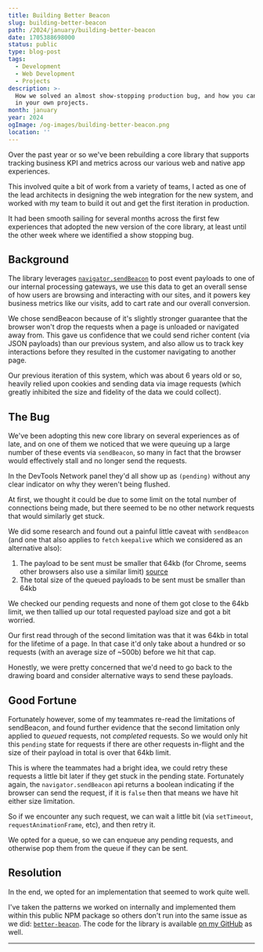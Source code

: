 ```yaml
---
title: Building Better Beacon
slug: building-better-beacon
path: /2024/january/building-better-beacon
date: 1705388698000
status: public
type: blog-post
tags:
  - Development
  - Web Development
  - Projects
description: >-
  How we solved an almost show-stopping production bug, and how you can avoid it
  in your own projects.
month: january
year: 2024
ogImage: /og-images/building-better-beacon.png
location: ''
---
```



Over the past year or so we've been rebuilding a core library that supports
tracking business KPI and metrics across our various web and native app
experiences.

This involved quite a bit of work from a variety of teams, I acted as one of the
lead architects in designing the web integration for the new system, and worked
with my team to build it out and get the first iteration in production.

It had been smooth sailing for several months across the first few experiences
that adopted the new version of the core library, at least until the other week
where we identified a show stopping bug.

## Background

The library leverages
[`navigator.sendBeacon`](https://developer.mozilla.org/en-US/docs/Web/API/Navigator/sendBeacon)
to post event payloads to one of our internal processing gateways, we use this
data to get an overall sense of how users are browsing and interacting with our
sites, and it powers key business metrics like our visits, add to cart rate and
our overall conversion.

We chose sendBeacon because of it's slightly stronger guarantee that the browser
won't drop the requests when a page is unloaded or navigated away from. This
gave us confidence that we could send richer content (via JSON payloads) than
our previous system, and also allow us to track key interactions before they
resulted in the customer navigating to another page.

Our previous iteration of this system, which was about 6 years old or so,
heavily relied upon cookies and sending data via image requests (which greatly
inhibited the size and fidelity of the data we could collect).

## The Bug

We've been adopting this new core library on several experiences as of late, and
on one of them we noticed that we were queuing up a large number of these events
via `sendBeacon`, so many in fact that the browser would effectively stall and
no longer send the requests.

In the DevTools Network panel they'd all show up as `(pending)` without any
clear indicator on why they weren't being flushed.

At first, we thought it could be due to some limit on the total number of
connections being made, but there seemed to be no other network requests that
would similarly get stuck.

We did some research and found out a painful little caveat with `sendBeacon`
(and one that also applies to `fetch` `keepalive` which we considered as an
alternative also):

1. The payload to be sent must be smaller that 64kb (for Chrome, seems other
   browsers also use a similar limit)
   [source](https://www.w3.org/TR/beacon/#return-value)
2. The total size of the queued payloads to be sent must be smaller than 64kb

We checked our pending requests and none of them got close to the 64kb limit, we
then tallied up our total requested payload size and got a bit worried.

Our first read through of the second limitation was that it was 64kb in total
for the lifetime of a page. In that case it'd only take about a hundred or so
requests (with an average size of ~500b) before we hit that cap.

Honestly, we were pretty concerned that we'd need to go back to the drawing
board and consider alternative ways to send these payloads.

## Good Fortune

Fortunately however, some of my teammates re-read the limitations of sendBeacon,
and found further evidence that the second limitation only applied to _queued_
requests, not _completed_ requests. So we would only hit this `pending` state
for requests if there are other requests in-flight and the size of their payload
in total is over that 64kb limit.

This is where the teammates had a bright idea, we could retry these requests a
little bit later if they get stuck in the pending state. Fortunately again, the
`navigator.sendBeacon` api returns a boolean indicating if the browser can send
the request, if it is `false` then that means we have hit either size
limitation.

So if we encounter any such request, we can wait a little bit (via `setTimeout`,
`requestAnimationFrame`, etc), and then retry it.

We opted for a queue, so we can enqueue any pending requests, and otherwise pop
them from the queue if they can be sent.

## Resolution

In the end, we opted for an implementation that seemed to work quite well.

I've taken the patterns we worked on internally and implemented them within this
public NPM package so others don't run into the same issue as we did:
[`better-beacon`](https://www.npmjs.com/package/better-beacon). The code for the
library is available [on my GitHub](https://github.com/hamlim/better-beacon) as
well.

---

